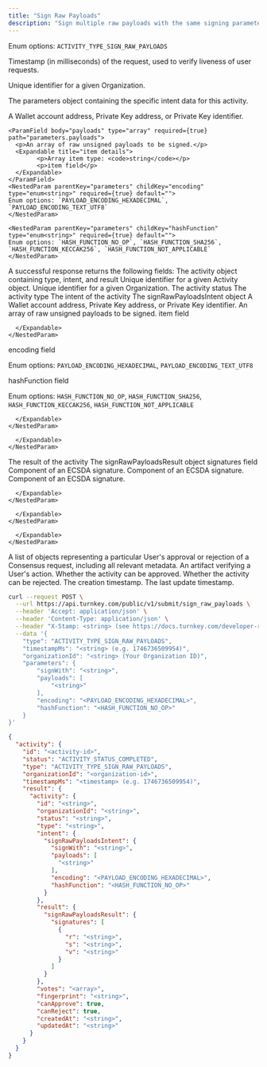 ```yaml
---
title: "Sign Raw Payloads"
description: "Sign multiple raw payloads with the same signing parameters"
---
```



<EndpointPath type="submit" path="sign_raw_payloads" />

<Authorizations />

<H3Bordered text="Body" />

<ParamField body="type" type="enum<string>" required={true}>

Enum options: `ACTIVITY_TYPE_SIGN_RAW_PAYLOADS`
</ParamField>

<ParamField body="timestampMs" type="string" required={true}>

Timestamp (in milliseconds) of the request, used to verify liveness of user requests.
</ParamField>

<ParamField body="organizationId" type="string" required={true}>

Unique identifier for a given Organization.
</ParamField>

<ParamField body="parameters" type="object" required={true} path="parameters">
  <p>The parameters object containing the specific intent data for this activity.</p>
  <Expandable title="details">
    <NestedParam parentKey="parameters" childKey="signWith" type="string" required={true} default="">
    A Wallet account address, Private Key address, or Private Key identifier.
    </NestedParam>
    
    <ParamField body="payloads" type="array" required={true} path="parameters.payloads">
      <p>An array of raw unsigned payloads to be signed.</p>
      <Expandable title="item details">
            <p>Array item type: <code>string</code></p>
            <p>item field</p>
      </Expandable>
    </ParamField>
    <NestedParam parentKey="parameters" childKey="encoding" type="enum<string>" required={true} default="">
    Enum options: `PAYLOAD_ENCODING_HEXADECIMAL`, `PAYLOAD_ENCODING_TEXT_UTF8`
    </NestedParam>
    
    <NestedParam parentKey="parameters" childKey="hashFunction" type="enum<string>" required={true} default="">
    Enum options: `HASH_FUNCTION_NO_OP`, `HASH_FUNCTION_SHA256`, `HASH_FUNCTION_KECCAK256`, `HASH_FUNCTION_NOT_APPLICABLE`
    </NestedParam>
  </Expandable>
</ParamField>

<H3Bordered text="Response" />
A successful response returns the following fields:

<ResponseField name="activity" type="object" required={true}>
  The activity object containing type, intent, and result
  <Expandable title="activity details">
    <NestedParam parentKey="activity" childKey="id" type="string" required={true}>
Unique identifier for a given Activity object.
</NestedParam>
<NestedParam parentKey="activity" childKey="organizationId" type="string" required={true}>
Unique identifier for a given Organization.
</NestedParam>
<NestedParam parentKey="activity" childKey="status" type="string" required={true}>
The activity status
</NestedParam>
<NestedParam parentKey="activity" childKey="type" type="string" required={true}>
The activity type
</NestedParam>
<NestedParam parentKey="activity" childKey="intent" type="object" required={true}>
      The intent of the activity
      <Expandable title="intent details">
        <NestedParam parentKey="activity.intent" childKey="signRawPayloadsIntent" type="object" required={true}>
      The signRawPayloadsIntent object
      <Expandable title="signRawPayloadsIntent details">
        <NestedParam parentKey="activity.intent.signRawPayloadsIntent" childKey="signWith" type="string" required={true}>
A Wallet account address, Private Key address, or Private Key identifier.
</NestedParam>
<NestedParam parentKey="activity.intent.signRawPayloadsIntent" childKey="payloads" type="array" required={true}>
      An array of raw unsigned payloads to be signed.
      <Expandable title="payloads details">
        <NestedParam parentKey="activity.intent.signRawPayloadsIntent.payloads" childKey="item" type="string" required={true}>
item field
</NestedParam>

      </Expandable>
    </NestedParam>
<NestedParam parentKey="activity.intent.signRawPayloadsIntent" childKey="encoding" type="enum" required={true}>
encoding field
  
Enum options: `PAYLOAD_ENCODING_HEXADECIMAL`, `PAYLOAD_ENCODING_TEXT_UTF8`

</NestedParam>
<NestedParam parentKey="activity.intent.signRawPayloadsIntent" childKey="hashFunction" type="enum" required={true}>
hashFunction field
  
Enum options: `HASH_FUNCTION_NO_OP`, `HASH_FUNCTION_SHA256`, `HASH_FUNCTION_KECCAK256`, `HASH_FUNCTION_NOT_APPLICABLE`

</NestedParam>

      </Expandable>
    </NestedParam>

      </Expandable>
    </NestedParam>
<NestedParam parentKey="activity" childKey="result" type="object" required={true}>
      The result of the activity
      <Expandable title="result details">
        <NestedParam parentKey="activity.result" childKey="signRawPayloadsResult" type="object" required={true}>
      The signRawPayloadsResult object
      <Expandable title="signRawPayloadsResult details">
        <NestedParam parentKey="activity.result.signRawPayloadsResult" childKey="signatures" type="array" required={false}>
      signatures field
      <Expandable title="signatures details">
        <NestedParam parentKey="activity.result.signRawPayloadsResult.signatures" childKey="r" type="string" required={true}>
Component of an ECSDA signature.
</NestedParam>
<NestedParam parentKey="activity.result.signRawPayloadsResult.signatures" childKey="s" type="string" required={true}>
Component of an ECSDA signature.
</NestedParam>
<NestedParam parentKey="activity.result.signRawPayloadsResult.signatures" childKey="v" type="string" required={true}>
Component of an ECSDA signature.
</NestedParam>

      </Expandable>
    </NestedParam>

      </Expandable>
    </NestedParam>

      </Expandable>
    </NestedParam>
<NestedParam parentKey="activity" childKey="votes" type="array" required={true}>
A list of objects representing a particular User's approval or rejection of a Consensus request, including all relevant metadata.
</NestedParam>
<NestedParam parentKey="activity" childKey="fingerprint" type="string" required={true}>
An artifact verifying a User's action.
</NestedParam>
<NestedParam parentKey="activity" childKey="canApprove" type="boolean" required={true}>
Whether the activity can be approved.
</NestedParam>
<NestedParam parentKey="activity" childKey="canReject" type="boolean" required={true}>
Whether the activity can be rejected.
</NestedParam>
<NestedParam parentKey="activity" childKey="createdAt" type="string" required={true}>
The creation timestamp.
</NestedParam>
<NestedParam parentKey="activity" childKey="updatedAt" type="string" required={true}>
The last update timestamp.
</NestedParam>

  </Expandable>
</ResponseField>

<RequestExample>

```bash cURL
curl --request POST \
  --url https://api.turnkey.com/public/v1/submit/sign_raw_payloads \
  --header 'Accept: application/json' \
  --header 'Content-Type: application/json' \
  --header "X-Stamp: <string> (see https://docs.turnkey.com/developer-reference/api-overview/stamps)" \
  --data '{
    "type": "ACTIVITY_TYPE_SIGN_RAW_PAYLOADS",
    "timestampMs": "<string> (e.g. 1746736509954)",
    "organizationId": "<string> (Your Organization ID)",
    "parameters": {
        "signWith": "<string>",
        "payloads": [
            "<string>"
        ],
        "encoding": "<PAYLOAD_ENCODING_HEXADECIMAL>",
        "hashFunction": "<HASH_FUNCTION_NO_OP>"
    }
}'
```

</RequestExample>

<ResponseExample>

```json 200
{
  "activity": {
    "id": "<activity-id>",
    "status": "ACTIVITY_STATUS_COMPLETED",
    "type": "ACTIVITY_TYPE_SIGN_RAW_PAYLOADS",
    "organizationId": "<organization-id>",
    "timestampMs": "<timestamp> (e.g. 1746736509954)",
    "result": {
      "activity": {
        "id": "<string>",
        "organizationId": "<string>",
        "status": "<string>",
        "type": "<string>",
        "intent": {
          "signRawPayloadsIntent": {
            "signWith": "<string>",
            "payloads": [
              "<string>"
            ],
            "encoding": "<PAYLOAD_ENCODING_HEXADECIMAL>",
            "hashFunction": "<HASH_FUNCTION_NO_OP>"
          }
        },
        "result": {
          "signRawPayloadsResult": {
            "signatures": [
              {
                "r": "<string>",
                "s": "<string>",
                "v": "<string>"
              }
            ]
          }
        },
        "votes": "<array>",
        "fingerprint": "<string>",
        "canApprove": true,
        "canReject": true,
        "createdAt": "<string>",
        "updatedAt": "<string>"
      }
    }
  }
}
```

</ResponseExample>
